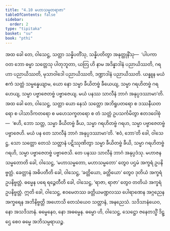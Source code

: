 ```yaml
---
title: "4.10 မဟာသမ္မတရာဇာ"
tableOfContents: false
sidebar:
  order: 2
type: "tipitaka"
basket: "su"
book: "pthi"
---
```



<DynamicBreadcrumb />

<Division number="130" book="pthi">

<Paragraph number="271" book="pthi">
အထ ခေါ တေ, ဝါသေဋ္ဌ, သတ္တာ သန္နိပတိံသု, သန္နိပတိတွာ အနုတ္ထုနိံသု—  ‘ပါပကာ ဝတ ဘော ဓမ္မာ သတ္တေသု ပါတုဘူတာ, ယတြ ဟိ နာမ အဒိန္နာဒါနံ ပညာယိဿတိ, ဂရဟာ ပညာယိဿတိ, မုသာဝါဒေါ ပညာယိဿတိ, ဒဏ္ဍာဒါနံ ပညာယိဿတိ. ယန္နူန မယံ ဧကံ သတ္တံ သမ္မန္နေယျာမ, ယော နော သမ္မာ ခီယိတဗ္ဗံ ခီယေယျ, သမ္မာ ဂရဟိတဗ္ဗံ ဂရဟေယျ, သမ္မာ ပဗ္ဗာဇေတဗ္ဗံ ပဗ္ဗာဇေယျ. မယံ ပနဿ သာလီနံ ဘာဂံ အနုပ္ပဒဿာမာ’တိ.
</Paragraph>

<Paragraph number="272" book="pthi">
အထ ခေါ တေ, ဝါသေဋ္ဌ, သတ္တာ ယော နေသံ သတ္တော အဘိရူပတရော စ ဒဿနီယတရော စ ပါသာဒိကတရော စ မဟေသက္ခတရော စ တံ သတ္တံ ဥပသင်္ကမိတွာ ဧတဒဝေါစုံ—  ‘ဧဟိ, ဘော သတ္တ, သမ္မာ ခီယိတဗ္ဗံ ခီယ, သမ္မာ ဂရဟိတဗ္ဗံ ဂရဟ, သမ္မာ ပဗ္ဗာဇေတဗ္ဗံ ပဗ္ဗာဇေဟိ. မယံ ပန တေ သာလီနံ ဘာဂံ အနုပ္ပဒဿာမာ’တိ. ‘ဧဝံ, ဘော’တိ ခေါ, ဝါသေဋ္ဌ, သော သတ္တော တေသံ သတ္တာနံ ပဋိဿုဏိတွာ သမ္မာ ခီယိတဗ္ဗံ ခီယိ, သမ္မာ ဂရဟိတဗ္ဗံ ဂရဟိ, သမ္မာ ပဗ္ဗာဇေတဗ္ဗံ ပဗ္ဗာဇေသိ. တေ ပနဿ သာလီနံ ဘာဂံ အနုပ္ပဒံသု.
</Paragraph>

</Division>
<Division number="131" book="pthi">

<Paragraph number="273" book="pthi">
မဟာဇနသမ္မတောတိ ခေါ, ဝါသေဋ္ဌ, ‘မဟာသမ္မတော, မဟာသမ္မတော’ တွေဝ ပဌမံ အက္ခရံ ဥပနိဗ္ဗတ္တံ. ခေတ္တာနံ အဓိပတီတိ ခေါ, ဝါသေဋ္ဌ, ‘ခတ္တိယော, ခတ္တိယော’ တွေဝ ဒုတိယံ အက္ခရံ ဥပနိဗ္ဗတ္တံ. ဓမ္မေန ပရေ ရဉ္ဇေတီတိ ခေါ, ဝါသေဋ္ဌ, ‘ရာဇာ, ရာဇာ’ တွေဝ တတိယံ အက္ခရံ ဥပနိဗ္ဗတ္တံ. ဣတိ ခေါ, ဝါသေဋ္ဌ, ဧဝမေတဿ ခတ္တိယမဏ္ဍလဿ ပေါရာဏေန အဂ္ဂညေန အက္ခရေန အဘိနိဗ္ဗတ္တိ အဟောသိ တေသံယေဝ သတ္တာနံ, အနညေသံ. သဒိသာနံယေဝ, နော အသဒိသာနံ. ဓမ္မေနေဝ, နော အဓမ္မေန. ဓမ္မော ဟိ, ဝါသေဋ္ဌ, သေဋ္ဌော ဇနေတသ္မိံ ဒိဋ္ဌေ စေဝ ဓမ္မေ အဘိသမ္ပရာယဉ္စ.
</Paragraph>
</Division>